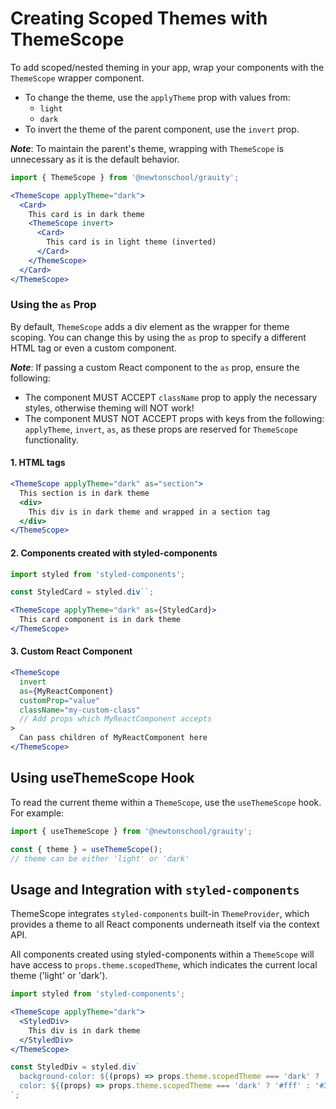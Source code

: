 
# Creating Scoped Themes with ThemeScope

To add scoped/nested theming in your app, wrap your components with the `ThemeScope` wrapper component.
- To change the theme, use the `applyTheme` prop with values from:
  - `light`
  - `dark`
- To invert the theme of the parent component, use the `invert` prop.

_**Note**_: To maintain the parent's theme, wrapping with `ThemeScope` is unnecessary as it is the default behavior.

```jsx
import { ThemeScope } from '@newtonschool/grauity';

<ThemeScope applyTheme="dark">
  <Card>
    This card is in dark theme
    <ThemeScope invert>
      <Card>
        This card is in light theme (inverted)
      </Card>
    </ThemeScope>
  </Card>
</ThemeScope>
```

### Using the `as` Prop

By default, `ThemeScope` adds a div element as the wrapper for theme scoping. You can change this by using the `as` prop to specify a different HTML tag or even a custom component.

_**Note**_: If passing a custom React component to the `as` prop, ensure the following:
- The component MUST ACCEPT `className` prop to apply the necessary styles, otherwise theming will NOT work!
- The component MUST NOT ACCEPT props with keys from the following: `applyTheme`, `invert`, `as`, as these props are reserved for `ThemeScope` functionality.

#### 1. HTML tags
```jsx
<ThemeScope applyTheme="dark" as="section">
  This section is in dark theme
  <div>
    This div is in dark theme and wrapped in a section tag
  </div>
</ThemeScope>
```

#### 2. Components created with styled-components
```jsx
import styled from 'styled-components';

const StyledCard = styled.div``;

<ThemeScope applyTheme="dark" as={StyledCard}>
  This card component is in dark theme
</ThemeScope>
```

#### 3. Custom React Component
```jsx
<ThemeScope
  invert
  as={MyReactComponent}
  customProp="value"
  className="my-custom-class"
  // Add props which MyReactComponent accepts
>
  Can pass children of MyReactComponent here
</ThemeScope>
```

## Using useThemeScope Hook

To read the current theme within a `ThemeScope`, use the `useThemeScope` hook. For example:

```jsx
import { useThemeScope } from '@newtonschool/grauity';

const { theme } = useThemeScope();
// theme can be either 'light' or 'dark'
```

## Usage and Integration with `styled-components`

ThemeScope integrates `styled-components` built-in `ThemeProvider`, which provides
a theme to all React components underneath itself via the context API.

All components created using styled-components within a `ThemeScope` will have access to `props.theme.scopedTheme`, which indicates the current local theme ('light' or 'dark').

```jsx
import styled from 'styled-components';

<ThemeScope applyTheme="dark">
  <StyledDiv>
    This div is in dark theme
  </StyledDiv>
</ThemeScope>

const StyledDiv = styled.div`
  background-color: ${(props) => props.theme.scopedTheme === 'dark' ? '#333' : '#fff'};
  color: ${(props) => props.theme.scopedTheme === 'dark' ? '#fff' : '#333'};
`;
```

<br />

<Meta of={ThemeScopeStory} />

<DocsPage of={ThemeScopeStory} />
